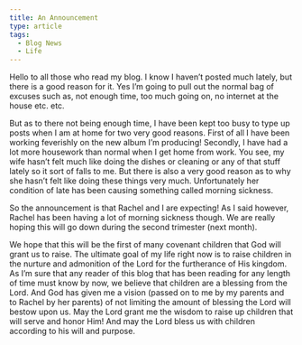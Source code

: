 ```yaml
---
title: An Announcement
type: article
tags:
  - Blog News
  - Life
---
```


Hello to all those who read my blog. I know I haven’t posted much lately, but there is a good reason for it. Yes I’m going to pull out the normal bag of excuses such as, not enough time, too much going on, no internet at the house etc. etc.

But as to there not being enough time, I have been kept too busy to type up posts when I am at home for two very good reasons. First of all I have been working feverishly on the new album I’m producing! Secondly, I have had a lot more housework than normal when I get home from work. You see, my wife hasn’t felt much like doing the dishes or cleaning or any of that stuff lately so it sort of falls to me. But there is also a very good reason as to why she hasn’t felt like doing these things very much. Unfortunately her condition of late has been causing something called morning sickness.

So the announcement is that Rachel and I are expecting! As I said however, Rachel has been having a lot of morning sickness though. We are really hoping this will go down during the second trimester (next month).

We hope that this will be the first of many covenant children that God will grant us to raise. The ultimate goal of my life right now is to raise children in the nurture and admonition of the Lord for the furtherance of His kingdom. As I’m sure that any reader of this blog that has been reading for any length of time must know by now, we believe that children are a blessing from the Lord. And God has given me a vision (passed on to me by my parents and to Rachel by her parents) of not limiting the amount of blessing the Lord will bestow upon us. May the Lord grant me the wisdom to raise up children that will serve and honor Him! And may the Lord bless us with children according to his will and purpose.
